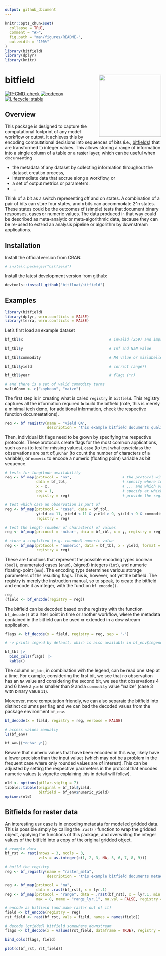```yaml
---
output: github_document
---
```


<!-- README.md is generated from README.Rmd. Please edit that file -->

```r
knitr::opts_chunk$set(
  collapse = TRUE,
  comment = "#>",
  fig.path = "man/figures/README-",
  out.width = "100%"
)
library(bitfield)
library(dplyr)
library(knitr)
```

# bitfield <a href='https://github.com/bitfloat/bitfield/'><img src='man/figures/logo.svg' align="right" height="200" /></a>

<!-- badges: start -->
<!-- [![CRAN\_Status\_Badge](http://www.r-pkg.org/badges/version/bitfield)](https://cran.r-project.org/package=bitfield) -->
<!-- [![](http://cranlogs.r-pkg.org/badges/grand-total/bitfield)](https://cran.r-project.org/package=bitfield) -->

[![R-CMD-check](https://github.com/bitfloat/bitfield/actions/workflows/R-CMD-check.yaml/badge.svg)](https://github.com/bitfloat/bitfield/actions/workflows/R-CMD-check.yaml)
[![codecov](https://codecov.io/gh/bitfloat/bitfield/graph/badge.svg?token=QZB36RION3)](https://app.codecov.io/gh/bitfloat/bitfield)
[![Lifecycle: stable](https://img.shields.io/badge/lifecycle-stable-brightgreen.svg)](https://lifecycle.r-lib.org/articles/stages.html#stable)

<!-- badges: end -->

## Overview

This package is designed to capture the computational footprint of any model workflow or output. It achieves this by encoding computational decisions into sequences of bits (i.e., [bitfields](https://en.wikipedia.org/wiki/Bit_field)) that are transformed to integer values. This allows storing a range of information into a single column of a table or a raster layer, which can be useful when documenting 

  - the metadata of any dataset by collecting information throughout the dataset creation process, 
  - intermediate data that accrue along a workflow, or 
  - a set of output metrics or parameters.
  - ...

Think of a bit as a switch representing off and on states. A combination of a pair of bits can store four states, and n bits can accommodate 2^n states. These states could be the outcomes of (simple) tests that document binary responses, cases or numeric values. The data produced in that way could be described as meta-analytic or meta-algorithmic data, because they can be re-used to extend an analysis pipeline or algorithm by downstream applications.

## Installation

Install the official version from CRAN:

```r
# install.packages("bitfield")
```

Install the latest development version from github:

```r
devtools::install_github("bitfloat/bitfield")
```


## Examples

```r
library(bitfield)
library(dplyr, warn.conflicts = FALSE)
library(terra, warn.conflicts = FALSE)
```

Let's first load an example dataset

```r
bf_tbl$x                                       # invalid (259) and improbable (0) coordinate value

bf_tbl$y                                       # Inf and NaN value

bf_tbl$commodity                               # NA value or mislabelled term ("honey")

bf_tbl$yield                                   # correct range?!

bf_tbl$year                                    # flags (*r)

# and there is a set of valid commodity terms
validComm <- c("soybean", "maize")
```

The first step is in creating what is called `registry` in `bitfield`. This registry captures all the information required to build the bitfield (note, this is merely a minimal tech demo, for additional information, check the respective function documentations).

```r
reg <- bf_registry(name = "yield_QA",
                   description = "this example bitfield documents quality assessment of yield data.")
```

Then, individual bit flags need to be grown by specifying the respective protocols. These protocols create flags for the most common applications, such as `na` (to test for missing values), `case` (to test what case/class the observations are part of),`nChar` (to count the number of characters of a variable), or `numeric` to encode a numeric (floating point) variable as bit sequence.
  
```r
# tests for longitude availability
reg <- bf_map(protocol = "na",                       # the protocol with which to build the bit flag
              data = bf_tbl,                         # specify where to determine flags
              x = x,                                 # ... and which variable to test
              pos = 1,                               # specify at which position to store the flag
              registry = reg)                        # provide the registry to update

# test which case an observation is part of
reg <- bf_map(protocol = "case", data = bf_tbl,
              yield >= 11, yield < 11 & yield > 9, yield < 9 & commodity == "maize",
              registry = reg)

# test the length (number of characters) of values
reg <- bf_map(protocol = "nChar", data = bf_tbl, x = y, registry = reg)

# store a simplified (e.g. rounded) numeric value
reg <- bf_map(protocol = "numeric", data = bf_tbl, x = yield, format = "half", 
              registry = reg)
```

These are functions that represent the possible encoding types boolean (`bool`), enumerated cases (`enum`), (signed) integers (`int`), and numeric floating-point (`num`). The encoding type determines various storage parameters of the resulting flags. This is, however, not yet the bitfield. The registry is merely the instruction manual, so to speak, to create the bitfield and encode it as integer, with the function `bf_encode()`.

```r
reg
(field <- bf_encode(registry = reg))
```

The bitfield can be decoded based on the registry with the function `bf_decode()` at a later point in time or another workflow, where the metadata contained in the bitfield can be used or extended in a downstream application.

```r
flags <- bf_decode(x = field, registry = reg, sep = "-")

# -> prints legend by default, which is also available in bf_env$legend

bf_tbl |>
  bind_cols(flags) |>
  kable()
```

The column `bf_bin`, in combination with the legend, can be read one step at a time. For example, considering the first bit, we see that no observation has an `NA` value and considering the second bit, we see that observations 4 and 6 have a `yield` smaller than 9 and a `commodity` value "maize" (case 3 with binary value `11`).

Moreover, more computation friendly, we can also separate the bitfield into distinct columns per flag and we can load the decoded values from the package environment `bf_env`. 

```r
bf_decode(x = field, registry = reg, verbose = FALSE)

# access values manually
ls(bf_env)

bf_env[["nChar_y"]]
```

Beware that numeric values that have been encoded in this way, likely have a lower precision than the input values (which may not be a problem in the frequent case where only rounded values are of interest). This can be adjusted by setting the respective parameters in the protocol that encodes numeric values (a vignette explaining this in detail will follow).

```r
old <- options(pillar.sigfig = 7)
tibble::tibble(original = bf_tbl$yield, 
               bitfield = bf_env$numeric_yield)
options(old)
```

## Bitfields for raster data

An interesting use case is in encoding metadata for modelled gridded data. This is possible simply by calling the `.rast()` function to wrap the gridded object, applying the functions of this package, and overwriting the integer values of the bitfield into a copy of the original gridded object.

```r
# example data
bf_rst <- rast(nrows = 3, ncols = 3, 
               vals = as.integer(c(1, 2, 3, NA, 5, 6, 7, 8, 9)))

# build the registry
reg <- bf_registry(name = "raster_meta",
                   description = "this example bitfield documents metadata for a raster object.")

reg <- bf_map(protocol = "na", 
              data = .rast(bf_rst), x = lyr.1)
reg <- bf_map(protocol = "range", data = .rast(bf_rst), x = lyr.1, min = 4, 
              max = 8, name = "range_lyr.1", na.val = FALSE, registry = reg)

# encode as bitfield (and make raster out of it)
field <- bf_encode(registry = reg)
rst_field <- rast(bf_rst, vals = field, names = names(field))

# decode (gridded) bitfield somewhere downstream
flags <- bf_decode(x = values(rst_field, dataframe = TRUE), registry = reg)

bind_cols(flags, field)

plot(c(bf_rst, rst_field))
```
